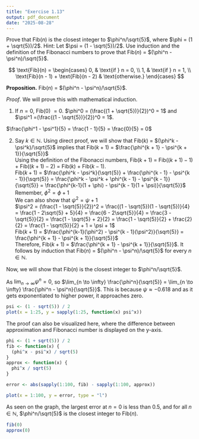 ```yaml
---
title: "Exercise 1.13"
output: pdf_document
date: "2025-08-28"
---
```


Prove that Fib($n$) is the closest integer to $\phi^n/\sqrt{5}$, where $\phi = (1 + \sqrt{5})/2$. Hint: Let $\psi = (1 - \sqrt{5})/2$. Use induction and the definition of the Fibonacci numbers to prove that Fib($n$) = $(\phi^n - \psi^n)/\sqrt{5}$.\

$$
\text{Fib}(n) = \begin{cases}
  0, & \text{if } n = 0, \\
  1, & \text{if } n = 1, \\
  \text{Fib}(n - 1) + \text{Fib}(n - 2) & \text{otherwise.}
\end{cases}
$$

**Proposition.** Fib($n$) = $(\phi^n - \psi^n)/\sqrt{5}$.\

*Proof*. We will prove this with mathematical induction.\

(1) If $n = 0$, Fib(0) $= 0$. $\phi^0 = (\frac{(1 + \sqrt{5})}{2})^0 = 1$ and $\psi^1 =(\frac{(1 - \sqrt{5})}{2})^0 = 1$.\

$\frac{\phi^1 - \psi^1}{5} = \frac{1 - 1}{5} = \frac{0}{5} = 0$\

(2) Say $k \in \mathbb{N}$. Using direct proof, we will show that Fib($k$) = $(\phi^k - \psi^k)/\sqrt{5}$ implies that Fib($k + 1$) = $\frac{\phi^{k + 1} - \psi^{k + 1}}{\sqrt{5}}$\
Using the definition of the Fibonacci numbers, Fib($k + 1$) = Fib($(k + 1) - 1$) + Fib($(k + 1) - 2$) = Fib($k$) + Fib($k - 1$).\
Fib($k + 1$) = $\frac{\phi^k - \psi^k}{\sqrt{5}} + \frac{\phi^{k - 1} - \psi^{k - 1}}{\sqrt{5}} = \frac{\phi^k - \psi^k + \phi^{k - 1} - \psi^{k - 1}}{\sqrt{5}} = \frac{\phi^{k-1}(1 + \phi) - \psi^{k - 1}(1 + \psi)}{\sqrt{5}}$\
Remember, $\phi^2 = \phi + 1$\
We can also show that $\psi^2 = \psi + 1$\
$\psi^2 = (\frac{1 - \sqrt{5}}{2})^2 = \frac{(1 - \sqrt{5})(1 - \sqrt{5})}{4} = \frac{1 - 2\sqrt{5} + 5}{4} = \frac{6 - 2\sqrt{5}}{4} = \frac{3 - \sqrt{5}}{2} = \frac{1 - \sqrt{5} + 2}{2} = \frac{1 - \sqrt{5}}{2} + \frac{2}{2} = \frac{1 - \sqrt{5}}{2} + 1 = \psi + 1$\
Fib($k + 1$) = $\frac{\phi^{k-1}(\phi^2) - \psi^{k - 1}(\psi^2)}{\sqrt{5}} = \frac{\phi^{k + 1} - \psi^{k + 1}}{\sqrt{5}}$\
Therefore, Fib($k + 1$) = $\frac{\phi^{k + 1} - \psi^{k + 1}}{\sqrt{5}}$. It follows by induction that Fib($n$) = $(\phi^n - \psi^n)/\sqrt{5}$ for every $n \in \mathbb{N}$.

Now, we will show that Fib($n$) is the closest integer to $\phi^n/\sqrt{5}$.

As $\lim_{n \to \infty} \psi^n = 0$, so $\lim_{n \to \infty} \frac{\phi^n}{\sqrt{5}} = \lim_{n \to \infty} \frac{\phi^n - \psi^n}{\sqrt{5}}$. This is because $\psi \approx -0.618$ and as it gets exponentiated to higher power, it approaches zero.
```r
psi <- (1 - sqrt(5)) / 2
plot(x = 1:25, y = sapply(1:25, function(x) psi^x))
```

The proof can also be visualized here, where the difference between approximation and Fibonacci number is displayed on the y-axis.
```r
phi <- (1 + sqrt(5)) / 2
fib <- function(x) {
  (phi^x - psi^x) / sqrt(5)
}
approx <- function(x) {
  phi^x / sqrt(5)
}

error <- abs(sapply(1:100, fib) - sapply(1:100, approx))

plot(x = 1:100, y = error, type = "l")
```

As seen on the graph, the largest error at $n = 0$ is less than 0.5, and for all $n \in \mathbb{N}$, $\phi^n/\sqrt{5}$ is the closest integer to Fib($n$).
```r
fib(0)
approx(0)
```
